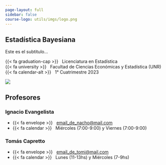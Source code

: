```yaml
---
page-layout: full
sidebar: false
course-logo: utils/imgs/logo.png
---
```


::: {.grid .title-block}

::: {.course-details-title-block .g-col-12 .g-col-sm-8 .order-2 .order-sm-1 .text-center .text-sm-start}

# Estadística Bayesiana {.course-title}

::: {.course-subtitle}
Este es el subtitulo...
:::

::: {.course-meta}
{{< fa graduation-cap >}} &nbsp; Licenciatura en Estadística  
{{< fa university >}}     &nbsp; Facultad de Ciencias Económicas y Estadística  (UNR)  
{{< fa calendar-alt >}}   &nbsp; 1° Cuatrimestre 2023
:::

:::

::: {.g-col-12 .g-col-sm-4 .order-1 .order-sm-2}

::: {.grid .five-columns}

::: {.g-col-1 .g-col-sm-0}
:::

::: {.g-col-3 .g-col-sm-5}
<img src="utils/imgs/logo.png" class="img-fluid"><img>
:::

::: {.g-col-1 .g-col-sm-0}
:::
:::

:::

:::


## Profesores

::: {.grid .course-details}

::: {.g-col-12 .g-col-sm-6}

### Ignacio Evangelista

* {{< fa envelope >}} &nbsp; [email_de_nacho@mail.com](email_de_nacho@mail.com)
* {{< fa calendar >}} &nbsp; Miércoles (7:00-9:00) y Viernes (7:00-9:00)

:::

::: {.g-col-12 .g-col-sm-6}

### Tomás Capretto

* {{< fa envelope >}} &nbsp; [email_de_tomi@mail.com](email_de_tomi@mail.com)
* {{< fa calendar >}} &nbsp; Lunes (11-13hs) y Miércoles (7-9hs)
:::
:::